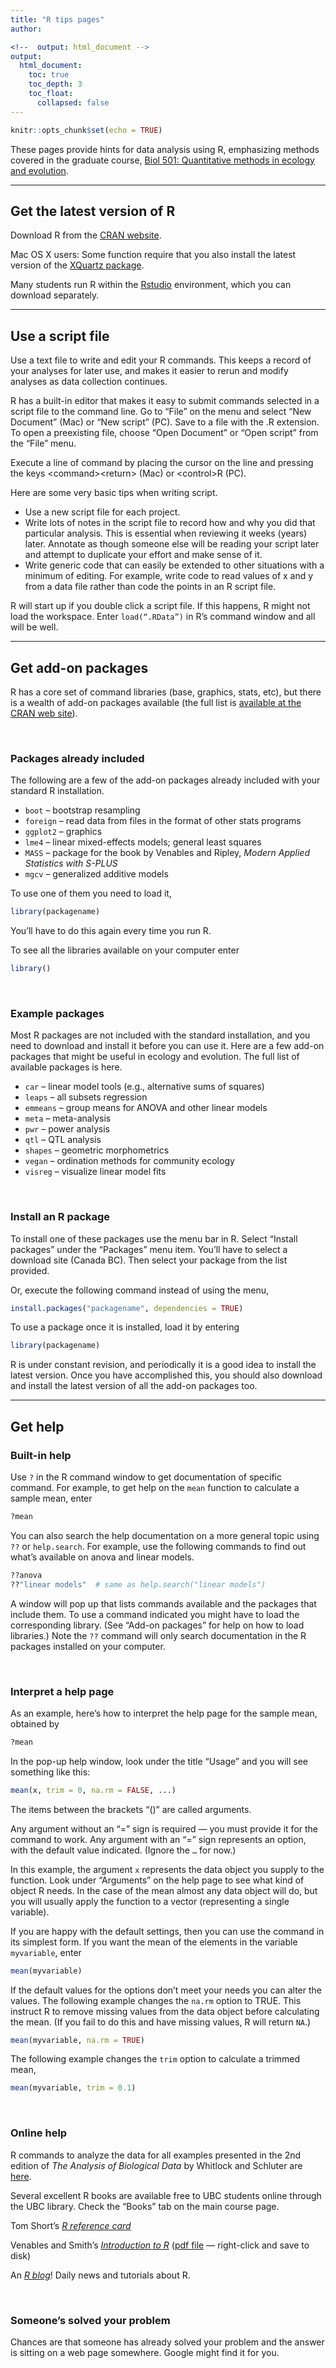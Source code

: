 ```yaml
---
title: "R tips pages"
author:

<!--  output: html_document -->
output:
  html_document:
    toc: true
    toc_depth: 3
    toc_float: 
      collapsed: false
---
```


```r
knitr::opts_chunk$set(echo = TRUE)
```

These pages provide hints for data analysis using R, emphasizing methods covered in the graduate course, [Biol 501: Quantitative methods in ecology and evolution](https://www.zoology.ubc.ca/~bio501/R/).

***

## Get the latest version of R
Download R from the [CRAN website](http://cran.r-project.org/).

Mac OS X users: Some function require that you also install the latest version of the [XQuartz package](http://xquartz.macosforge.org/).

Many students run R within the [Rstudio](https://www.rstudio.com//) environment, which you can download separately.

***

## Use a script file
Use a text file to write and edit your R commands. This keeps a record of your analyses for later use, and makes it easier to rerun and modify analyses as data collection continues.

R has a built-in editor that makes it easy to submit commands selected in a script file to the command line. Go to "File" on the menu and select "New Document" (Mac) or "New script" (PC). Save to a file with the .R extension. To open a preexisting file, choose "Open Document" or "Open script" from the "File" menu. 

Execute a line of command by placing the cursor on the line and pressing the keys \<command>\<return> (Mac) or \<control\>R (PC).

Here are some very basic tips when writing script.

* Use a new script file for each project.
* Write lots of notes in the script file to record how and why you did that particular analysis. This is essential when reviewing it weeks (years) later. Annotate as though someone else will be reading your script later and attempt to duplicate your effort and make sense of it.
* Write generic code that can easily be extended to other situations with a minimum of editing. For example, write code to read values of x and y from a data file rather than code the points in an R script file.

R will start up if you double click a script file. If this happens, R might not load the workspace. Enter <code>load(".RData")</code> in R's command window and all will be well.

***

## Get add-on packages

R has a core set of command libraries (base, graphics, stats, etc), but there is a wealth of add-on packages available (the full list is [available at the CRAN web site](http://cran.r-project.org/web/packages/available_packages_by_name.html)).

<br>

### Packages already included
The following are a few of the add-on packages already included with your standard R installation.

* <code>boot</code> – bootstrap resampling
* <code>foreign</code> – read data from files in the format of other stats programs
* <code>ggplot2</code> – graphics
* <code>lme4</code> – linear mixed-effects models; general least squares
* <code>MASS</code> – package for the book by Venables and Ripley, *Modern Applied Statistics with S-PLUS*
* <code>mgcv</code> – generalized additive models

To use one of them you need to load it,

```r
library(packagename)
```

You'll have to do this again every time you run R.

To see all the libraries available on your computer enter

```r
library() 
```

<br>

### Example packages
Most R packages are not included with the standard installation, and you need to download and install it before you can use it. Here are a few add-on packages that might be useful in ecology and evolution. The full list of available packages is here.

* <code>car</code> – linear model tools (e.g., alternative sums of squares)
* <code>leaps</code> – all subsets regression
* <code>emmeans</code> – group means for ANOVA and other linear models
* <code>meta</code> – meta-analysis
* <code>pwr</code> – power analysis
* <code>qtl</code> – QTL analysis
* <code>shapes</code> – geometric morphometrics
* <code>vegan</code> – ordination methods for community ecology
* <code>visreg</code> – visualize linear model fits

<br>

### Install an R package
To install one of these packages use the menu bar in R. Select "Install packages" under the "Packages" menu item. You'll have to select a download site (Canada BC). Then select your package from the list provided.

Or, execute the following command instead of using the menu,

```r
install.packages("packagename", dependencies = TRUE)
```

To use a package once it is installed, load it by entering

```r
library(packagename)
```

R is under constant revision, and periodically it is a good idea to install the latest version. Once you have accomplished this, you should also download and install the latest version of all the add-on packages too.

***

## Get help

### Built-in help
Use <code>?</code> in the R command window to get documentation of specific command. For example, to get help on the <code>mean</code> function to calculate a sample mean, enter

```r
?mean
```
You can also search the help documentation on a more general topic using <code>??</code> or <code>help.search</code>. For example, use the following commands to find out what's available on anova and linear models.

```r
??anova
??"linear models"  # same as help.search("linear models")
```

A window will pop up that lists commands available and the packages that include them. To use a command indicated you might have to load the corresponding library. (See "Add-on packages" for help on how to load libraries.) Note the <code>??</code> command will only search documentation in the R packages installed on your computer.

<br>

### Interpret a help page
As an example, here's how to interpret the help page for the sample mean, obtained by

```r
?mean
```

In the pop-up help window, look under the title "Usage" and you will see something like this:

```r
mean(x, trim = 0, na.rm = FALSE, ...)
```

The items between the brackets "()" are called arguments.

Any argument without an "=" sign is required — you must provide it for the command to work. Any argument with an "=" sign represents an option, with the default value indicated. (Ignore the <code>...</code> for now.)

In this example, the argument <code>x</code> represents the data object you supply to the function. Look under "Arguments" on the help page to see what kind of object R needs. In the case of the mean almost any data object will do, but you will usually apply the function to a vector (representing a single variable).

If you are happy with the default settings, then you can use the command in its simplest form. If you want the mean of the elements in the variable <code>myvariable</code>, enter

```r
mean(myvariable)
```

If the default values for the options don't meet your needs you can alter the values. The following example changes the <code>na.rm</code> option to TRUE. This instruct R to remove missing values from the data object before calculating the mean. (If you fail to do this and have missing values, R will return <code>NA</code>.)

```r
mean(myvariable, na.rm = TRUE)
```

The following example changes the <code>trim</code> option to calculate a trimmed mean,

```r
mean(myvariable, trim = 0.1)
```

<br>

### Online help
R commands to analyze the data for all examples presented in the 2nd edition of *The Analysis of Biological Data* by Whitlock and Schluter are [here](http://whitlockschluter.zoology.ubc.ca/r-code).

Several excellent R books are available free to UBC students online through the UBC library. Check the "Books" tab on the main course page.

Tom Short's [*R reference card*](http://cran.r-project.org/doc/contrib/Short-refcard.pdf)

Venables and Smith's [*Introduction to R*](http://cran.r-project.org/doc/manuals/R-intro.html) ([pdf file](http://cran.r-project.org/doc/manuals/R-intro.pdf) — right-click and save to disk)

An [*R blog*](http://www.r-bloggers.com/)! Daily news and tutorials about R.

<br>

### Someone's solved your problem
Chances are that someone has already solved your problem and the answer is sitting on a web page somewhere. Google might find it for you.